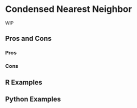 # Condensed Nearest Neighbor {#sec-imbalenced-cnn}

WIP

## Pros and Cons

### Pros

### Cons

## R Examples

## Python Examples

